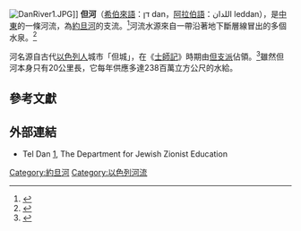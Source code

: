 [[Image:DanRiver1.JPG|right]]]]
'''但河'''（[[希伯來語|希伯來語]]：דן dan，[[阿拉伯語|阿拉伯語]]：اللدان leddan），是[[中東|中東]]的一條河流，為[[約旦河|約旦河]]的支流。<ref>{{cite web|title=Dan River, Israel|url=http://www.britannica.com/EBchecked/topic/150669/Dan-River|work=Encyclopædia Britannica|publisher=Encyclopædia Britannica Inc.|accessdate=8 March 2012|archive-date=2015-05-01|archive-url=https://web.archive.org/web/20150501062558/http://www.britannica.com/EBchecked/topic/150669/Dan-River|dead-url=no}}</ref>河流水源來自{{link-en|但城 (古城)|Dan (ancient city)|但城}}一帶沿著地下斷層線冒出的多個水泉。<ref>{{cite journal | author = D. Gil'ad and J. Bonne | title = The Snowmelt of Mt. Hermon and its Contribution to the Sources of the Jordan River | url = https://archive.org/details/sim_journal-of-hydrology_1990-03_114_1-2/page/n8 | journal  = Journal of Hydrology | volume = 114 | year = 1990 | pages = 1–15 | doi=10.1016/0022-1694(90)90072-6}}</ref>

河名源自古代[[迦南|以色列人]]城市「但城」，在《[[士師記|士師記]]》時期由[[但支派|但支派]]佔領。<ref>{{cite journal|last=Biran|first=Avram|title=Tel Dan|journal=The Biblical Archaeologist|date=May 1974|volume=37|issue=2|pages=26–51|jstor=3210948|publisher=The American Schools of Oriental Research}}</ref>雖然但河本身只有20公里長，它每年供應多達238百萬立方公尺的水給{{link-en|胡拉河谷|Hulah Valley}}。

==參考文獻==
{{Reflist}}

==外部連結==
{{Commons category|Dan River}}
* Tel Dan [https://web.archive.org/web/20091222181508/http://www.jafi.org.il/education/noar/sites//teldan.htm], The Department for Jewish Zionist Education

{{coord|33.249|N|35.652|E|display=title|source:dewiki}}

[[Category:約旦河|Category:約旦河]]
[[Category:以色列河流|Category:以色列河流]]